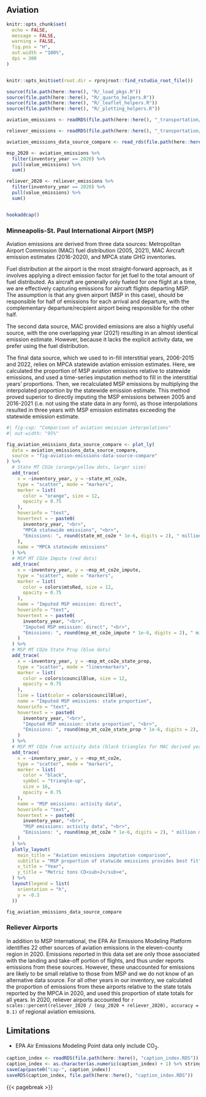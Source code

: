 ## Aviation 
```r
knitr::opts_chunk$set(
  echo = FALSE,
  message = FALSE,
  warning = FALSE,
  fig.pos = "H",
  out.width = "100%",
  dpi = 300
)


knitr::opts_knit$set(root.dir = rprojroot::find_rstudio_root_file())
```
```r
source(file.path(here::here(), "R/_load_pkgs.R"))
source(file.path(here::here(), "R/_quarto_helpers.R"))
source(file.path(here::here(), "R/_leaflet_helpers.R"))
source(file.path(here::here(), "R/_plotting_helpers.R"))

aviation_emissions <- readRDS(file.path(here::here(), "_transportation/data/aviation_emissions.rds"))

reliever_emissions <- readRDS(file.path(here::here(), "_transportation/data/reliever_airport_emissions.rds"))

aviation_emissions_data_source_compare <- read_rds(file.path(here::here(), "_transportation/data/aviation_emissions_data_source_compare.RDS"))

msp_2020 <- aviation_emissions %>%
  filter(inventory_year == 2020) %>%
  pull(value_emissions) %>%
  sum()

reliever_2020 <- reliever_emissions %>%
  filter(inventory_year == 2020) %>%
  pull(value_emissions) %>%
  sum()


hookaddcap()
```

### Minneapolis-St. Paul International Airport (MSP)

Aviation emissions are derived from three data sources: Metropolitan Airport Commission (MAC) fuel distribution (2005, 2021), MAC Aircraft emission estimates (2016-2020), and MPCA state GHG inventories.

Fuel distribution at the airport is the most straight-forward approach, as it involves applying a direct emission factor for jet fuel to the total amount of fuel distributed. As aircraft are generally only fueled for one flight at a time, we are effectively capturing emissions for aircraft flights departing MSP. The assumption is that any given airport (MSP in this case), should be responsible for half of emissions for each arrival and departure, with the complementary departure/recipient airport being responsible for the other half. 

The second data source, MAC provided emissions are also a highly useful source, with the one overlapping year (2021) resulting in an almost identical emission estimate. However, because it lacks the explicit activity data, we prefer using the fuel distribution.

The final data source, which we used to in-fill interstitial years, 2006-2015 and 2022, relies on MPCA statewide aviation emission estimates. Here, we calculated the proportion of MSP aviation emissions relative to statewide emissions, and used a time-series imputation method to fill in the interstitial years' proportions. Then, we recalculated MSP emissions by multiplying the interpolated proportion by the statewide emission estimate. This method proved superior to directly imputing the MSP emissions between 2005 and 2016-2021 (i.e. not using the state data in any form), as those interpolations resulted in three years with MSP emission estimates exceeding the statewide emission estimate.

```r
#| fig-cap: "Comparison of aviation emission interpolations"
#| out-width: "95%"

fig_aviation_emissions_data_source_compare <- plot_ly(
  data = aviation_emissions_data_source_compare,
  source = "fig-aviation-emissions-data-source-compare"
) %>%
  # State MT CO2e (orange/yellow dots, larger size)
  add_trace(
    x = ~inventory_year, y = ~state_mt_co2e,
    type = "scatter", mode = "markers",
    marker = list(
      color = "orange", size = 12,
      opacity = 0.75
    ),
    hoverinfo = "text",
    hovertext = ~ paste0(
      inventory_year, "<br>",
      "MPCA statewide emissions", "<br>",
      "Emissions: ", round(state_mt_co2e * 1e-6, digits = 2), " million metric tons CO<sub>2</sub>e", "<br>"
    ),
    name = "MPCA statewide emissions"
  ) %>%
  # MSP MT CO2e Impute (red dots)
  add_trace(
    x = ~inventory_year, y = ~msp_mt_co2e_impute,
    type = "scatter", mode = "markers",
    marker = list(
      color = colors$mtsRed, size = 12,
      opacity = 0.75
    ),
    name = "Imputed MSP emission: direct",
    hoverinfo = "text",
    hovertext = ~ paste0(
      inventory_year, "<br>",
      "Imputed MSP emission: direct", "<br>",
      "Emissions: ", round(msp_mt_co2e_impute * 1e-6, digits = 2), " million metric tons CO<sub>2</sub>e", "<br>"
    )
  ) %>%
  # MSP MT CO2e State Prop (blue dots)
  add_trace(
    x = ~inventory_year, y = ~msp_mt_co2e_state_prop,
    type = "scatter", mode = "lines+markers",
    marker = list(
      color = colors$councilBlue, size = 12,
      opacity = 0.75
    ),
    line = list(color = colors$councilBlue),
    name = "Imputed MSP emissions: state proportion",
    hoverinfo = "text",
    hovertext = ~ paste0(
      inventory_year, "<br>",
      "Imputed MSP emission: state proportion", "<br>",
      "Emissions: ", round(msp_mt_co2e_state_prop * 1e-6, digits = 2), " million metric tons CO<sub>2</sub>e", "<br>"
    )
  ) %>%
  # MSP MT CO2e from activity data (black triangles for MAC derived years)
  add_trace(
    x = ~inventory_year, y = ~msp_mt_co2e,
    type = "scatter", mode = "markers",
    marker = list(
      color = "black",
      symbol = "triangle-up",
      size = 16,
      opacity = 0.75
    ),
    name = "MSP emissions: activity data",
    hoverinfo = "text",
    hovertext = ~ paste0(
      inventory_year, "<br>",
      "MSP emissions: activity data", "<br>",
      "Emissions: ", round(msp_mt_co2e * 1e-6, digits = 2), " million metric tons CO<sub>2</sub>e", "<br>"
    )
  ) %>%
  plotly_layout(
    main_title = "Aviation emissions imputation comparison",
    subtitle = "MSP proportion of statwide emissions provides best fit",
    x_title = "Year",
    y_title = "Metric tons CO<sub>2</sub>e",
  ) %>%
  layout(legend = list(
    orientation = "h",
    y = -0.3
  ))

fig_aviation_emissions_data_source_compare
```
### Reliever Airports

In addition to MSP International, the EPA Air Emissions Modeling Platform identifies 22 other sources of aviation emissions in the eleven-county region in 2020. Emissions reported in this data set are only those associated with the landing and take-off portion of flights, and thus under reports emissions from these sources. However, these unaccounted for emissions are likely to be small relative to those from MSP and we do not know of an alternative data source. For all other years in our inventory, we calculated the proportion of emissions from these airports relative to the state totals reported by the MPCA in 2020, and used this proportion of state totals for all years. In 2020, reliever airports accounted for `r scales::percent(reliever_2020 / (msp_2020 + reliever_2020), accuracy = 0.1)` of regional aviation emissions.

## Limitations

- EPA Air Emissions Modeling Point data only include CO~2~.

```r
caption_index <- readRDS(file.path(here::here(), "caption_index.RDS"))
caption_index <- as.character(as.numeric(caption_index) + 1) %>% stringr::str_pad(width = 2, side = "left", pad = "0")
saveCap(paste0("cap-", caption_index))
saveRDS(caption_index, file.path(here::here(), "caption_index.RDS"))
```

{{< pagebreak >}}
